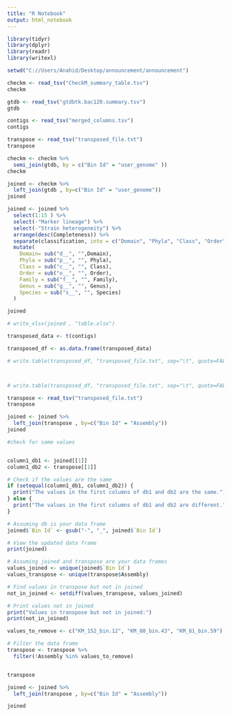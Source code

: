 ---
title: "R Notebook"
output: html_notebook
---

```{r}
library(tidyr)
library(dplyr)
library(readr)
library(writexl)

```

```{r}
setwd("C://Users/Anahid/Desktop/announcement/announcement")

checkm <- read_tsv("CheckM_summary_table.tsv")
checkm

gtdb <- read_tsv("gtdbtk.bac120.summary.tsv")
gtdb

contigs <- read_tsv("merged_columns.tsv")
contigs

transpose <- read_tsv("transposed_file.txt")
transpose
```
```{r}
checkm <- checkm %>% 
  semi_join(gtdb, by = c("Bin Id" = "user_genome" ))
checkm
```
```{r}
joined <- checkm %>% 
  left_join(gtdb , by=c("Bin Id" = "user_genome"))
joined
```

```{r}

joined <- joined %>% 
  select(1:15 ) %>% 
  select(-"Marker lineage") %>% 
  select(-"Strain heterogeneity") %>% 
  arrange(desc(Completeness)) %>% 
  separate(classification, into = c("Domain", "Phyla", "Class", "Order", "Family", "Genus", "Species"), sep = ";") %>%
  mutate(
    Domain= sub("d__", "",Domain),
    Phyla = sub("p__", "", Phyla),
    Class = sub("c__", "", Class),
    Order = sub("o__", "", Order),
    Family = sub("f__", "", Family),
    Genus = sub("g__", "", Genus),
    Species = sub("s__", "", Species)
  )

joined

# write_xlsx(joined , "table.xlsx")
```

```{r}


transposed_data <- t(contigs)

transposed_df <- as.data.frame(transposed_data)

# write.table(transposed_df, "transposed_file.txt", sep="\t", quote=FALSE, col.names=NA)



# write.table(transposed_df, "transposed_file.txt", sep="\t", quote=FALSE, col.names=NA)

transpose <- read_tsv("transposed_file.txt")
transpose
```



```{r}

joined <- joined %>% 
  left_join(transpose , by=c("Bin Id" = "Assembly"))
joined


```
```{r}
#check for same values


column1_db1 <- joined[[1]]
column1_db2 <- transpose[[1]]

# Check if the values are the same
if (setequal(column1_db1, column1_db2)) {
  print("The values in the first columns of db1 and db2 are the same.")
} else {
  print("The values in the first columns of db1 and db2 are different.")
}

```
```{r}
# Assuming db is your data frame
joined$`Bin Id` <- gsub("-", "_", joined$`Bin Id`)

# View the updated data frame
print(joined)


```


```{r}
# Assuming joined and transpose are your data frames
values_joined <- unique(joined$`Bin Id`)
values_transpose <- unique(transpose$Assembly)

# Find values in transpose but not in joined
not_in_joined <- setdiff(values_transpose, values_joined)

# Print values not in joined
print("Values in transpose but not in joined:")
print(not_in_joined)


```
```{r}

values_to_remove <- c("KM_152_bin.12", "KM_80_bin.43", "KM_81_bin.59")

# Filter the data frame
transpose <- transpose %>% 
  filter(!Assembly %in% values_to_remove)


transpose

```

```{r}

joined <- joined %>% 
  left_join(transpose , by=c("Bin Id" = "Assembly"))

joined

```

